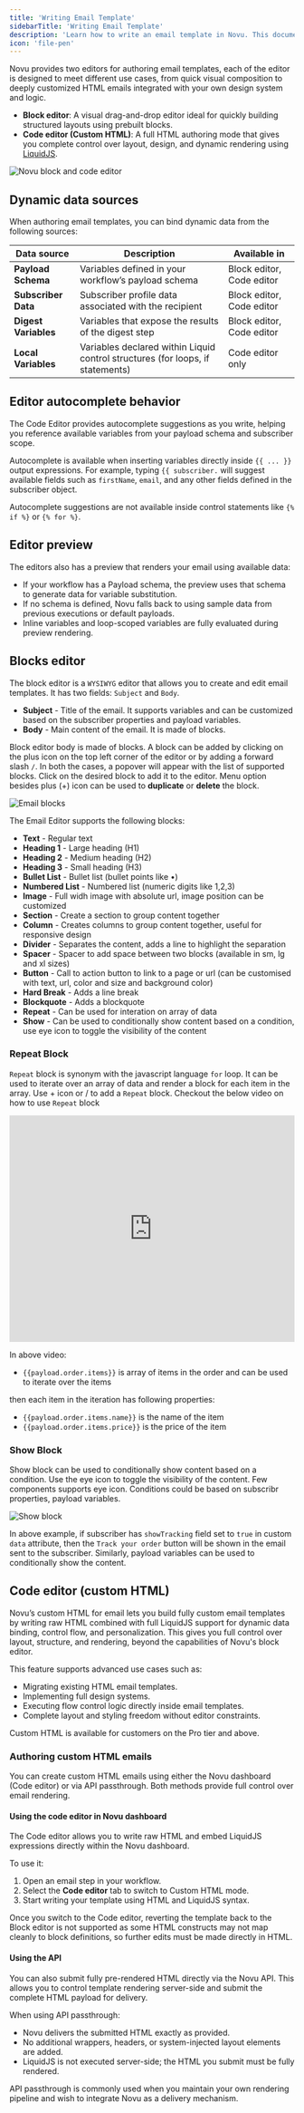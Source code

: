 ```yaml
---
title: 'Writing Email Template'
sidebarTitle: 'Writing Email Template'
description: 'Learn how to write an email template in Novu. This document will guide you through the process of creating an email template using the Novu email editor, all supported blocks and how to use them'
icon: 'file-pen'
---
```


Novu provides two editors for authoring email templates, each of the editor is designed to meet different use cases, from quick visual composition to deeply customized HTML emails integrated with your own design system and logic.

- **Block editor**: A visual drag-and-drop editor ideal for quickly building structured layouts using prebuilt blocks.
- **Code editor (Custom HTML)**: A full HTML authoring mode that gives you complete control over layout, design, and dynamic rendering using [LiquidJS](https://liquidjs.com/index.html).

<img
  src="/images/channels-and-providers/email/writing-email-template/block-and-code-editor.png"
  alt="Novu block and code editor"
/>

## Dynamic data sources

When authoring email templates, you can bind dynamic data from the following sources:

| Data source          | Description                                             | Available in              |
| -------------------- | ------------------------------------------------------- | ------------------------- |
| **Payload Schema**   | Variables defined in your workflow’s payload schema     | Block editor, Code editor |
| **Subscriber Data**  | Subscriber profile data associated with the recipient   | Block editor, Code editor |
| **Digest Variables** | Variables that expose the results of the digest step | Block editor, Code editor |
| **Local Variables**  | Variables declared within Liquid control structures (for loops, if statements)     | Code editor only          |

## Editor autocomplete behavior

The Code Editor provides autocomplete suggestions as you write, helping you reference available variables from your payload schema and subscriber scope.

Autocomplete is available when inserting variables directly inside `{{ ... }}` output expressions. For example, typing `{{ subscriber.` will suggest available fields such as `firstName`, `email`, and any other fields defined in the subscriber object.

<Callout>Autocomplete suggestions are not available inside control statements like `{% if %}` or `{% for %}`.</Callout>

## Editor preview

The editors also has a preview that renders your email using available data:

- If your workflow has a Payload schema, the preview uses that schema to generate data for variable substitution.
- If no schema is defined, Novu falls back to using sample data from previous executions or default payloads.
- Inline variables and loop-scoped variables are fully evaluated during preview rendering.

## Blocks editor

The block editor is a `WYSIWYG` editor that allows you to create and edit email templates. It has two fields: `Subject` and `Body`.

- **Subject** - Title of the email. It supports variables and can be customized based on the subscriber properties and payload variables.
- **Body** - Main content of the email. It is made of blocks.

Block editor body is made of blocks. A block can be added by clicking on the plus icon on the top left corner of the editor or by adding a forward slash `/`. In both the cases, a popover will appear with the list of supported blocks. Click on the desired block to add it to the editor. Menu option besides plus (+) icon can be used to **duplicate** or **delete** the block.

<img
  src="/images/channels-and-providers/email/writing-email-template/email-blocks.gif"
  alt="Email blocks"
/>

The Email Editor supports the following blocks:

- **Text** - Regular text
- **Heading 1** - Large heading (H1)
- **Heading 2** - Medium heading (H2)
- **Heading 3** - Small heading (H3)
- **Bullet List** - Bullet list (bullet points like •)
- **Numbered List** - Numbered list (numeric digits like 1,2,3)
- **Image** - Full widh image with absolute url, image position can be customized
- **Section** - Create a section to group content together
- **Column** - Creates columns to group content together, useful for responsive design
- **Divider** - Separates the content, adds a line to highlight the separation
- **Spacer** - Spacer to add space between two blocks (available in sm, lg and xl sizes)
- **Button** - Call to action button to link to a page or url (can be customised with text, url, color and size and background color)
- **Hard Break** - Adds a line break
- **Blockquote** - Adds a blockquote
- **Repeat** - Can be used for interation on array of data
- **Show** - Can be used to conditionally show content based on a condition, use eye icon to toggle the visibility of the content

### Repeat Block

`Repeat` block is synonym with the javascript language `for` loop. It can be used to iterate over an array of data and render a block for each item in the array. Use + icon or / to add a `Repeat` block. Checkout the below video on how to use `Repeat` block

<iframe
  width="100%"
  height="400"
  src="https://www.youtube.com/embed/yC--z0mQ3Bg"
  title="Learn how to use Novu email editor Repeat block"
  frameBorder="0"
  allow="accelerometer; autoplay; clipboard-write; encrypted-media; gyroscope; picture-in-picture; fullscreen"
  allowFullScreen></iframe>

In above video:

- `{{payload.order.items}}` is array of items in the order and can be used to iterate over the items

then each item in the iteration has following properties:

- `{{payload.order.items.name}}` is the name of the item
- `{{payload.order.items.price}}` is the price of the item

### Show Block

Show block can be used to conditionally show content based on a condition. Use the eye icon to toggle the visibility of the content. Few components supports eye icon. Conditions could be based on subscribr properties, payload variables.

<img
  src="/images/channels-and-providers/email/writing-email-template/show-block.gif"
  alt="Show block"
/>

In above example, if subscriber has `showTracking` field set to `true` in custom `data` attribute, then the `Track your order` button will be shown in the email sent to the subscriber. Similarly, payload variables can be used to conditionally show the content.

## Code editor (custom HTML)

Novu’s custom HTML for email lets you build fully custom email templates by writing raw HTML combined with full LiquidJS support for dynamic data binding, control flow, and personalization. This gives you full control over layout, structure, and rendering, beyond the capabilities of Novu's block editor.

This feature supports advanced use cases such as:
- Migrating existing HTML email templates.
- Implementing full design systems.
- Executing flow control logic directly inside email templates.
- Complete layout and styling freedom without editor constraints.

<Callout type='info'>Custom HTML is available for customers on the Pro tier and above.</Callout>

### Authoring custom HTML emails

You can create custom HTML emails using either the Novu dashboard (Code editor) or via API passthrough. Both methods provide full control over email rendering.

#### Using the code editor in Novu dashboard

The Code editor allows you to write raw HTML and embed LiquidJS expressions directly within the Novu dashboard.

To use it:
1. Open an email step in your workflow.
2. Select the **Code editor** tab to switch to Custom HTML mode.
3. Start writing your template using HTML and LiquidJS syntax.

<Callout type='warn'>Once you switch to the Code editor, reverting the template back to the Block editor is not supported as some HTML constructs may not map cleanly to block definitions, so further edits must be made directly in HTML.</Callout>

#### Using the API

You can also submit fully pre-rendered HTML directly via the Novu API. This allows you to control template rendering server-side and submit the complete HTML payload for delivery.

When using API passthrough:

- Novu delivers the submitted HTML exactly as provided.
- No additional wrappers, headers, or system-injected layout elements are added.
- LiquidJS is not executed server-side; the HTML you submit must be fully rendered.

API passthrough is commonly used when you maintain your own rendering pipeline and wish to integrate Novu as a delivery mechanism.


